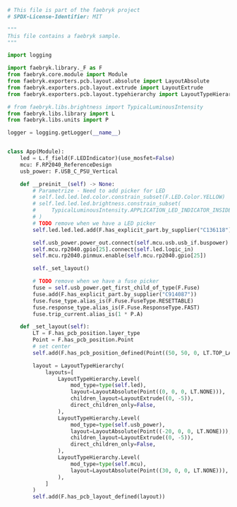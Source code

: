 
```python
# This file is part of the faebryk project
# SPDX-License-Identifier: MIT

"""
This file contains a faebryk sample.
"""

import logging

import faebryk.library._F as F
from faebryk.core.module import Module
from faebryk.exporters.pcb.layout.absolute import LayoutAbsolute
from faebryk.exporters.pcb.layout.extrude import LayoutExtrude
from faebryk.exporters.pcb.layout.typehierarchy import LayoutTypeHierarchy

# from faebryk.libs.brightness import TypicalLuminousIntensity
from faebryk.libs.library import L
from faebryk.libs.units import P

logger = logging.getLogger(__name__)


class App(Module):
    led = L.f_field(F.LEDIndicator)(use_mosfet=False)
    mcu: F.RP2040_ReferenceDesign
    usb_power: F.USB_C_PSU_Vertical

    def __preinit__(self) -> None:
        # Parametrize - Need to add picker for LED
        # self.led.led.led.color.constrain_subset(F.LED.Color.YELLOW)
        # self.led.led.led.brightness.constrain_subset(
        #     TypicalLuminousIntensity.APPLICATION_LED_INDICATOR_INSIDE.value
        # )
        # TODO remove when we have a LED picker
        self.led.led.led.add(F.has_explicit_part.by_supplier("C136118"))

        self.usb_power.power_out.connect(self.mcu.usb.usb_if.buspower)
        self.mcu.rp2040.gpio[25].connect(self.led.logic_in)
        self.mcu.rp2040.pinmux.enable(self.mcu.rp2040.gpio[25])

        self._set_layout()

        # TODO remove when we have a fuse picker
        fuse = self.usb_power.get_first_child_of_type(F.Fuse)
        fuse.add(F.has_explicit_part.by_supplier("C914087"))
        fuse.fuse_type.alias_is(F.Fuse.FuseType.RESETTABLE)
        fuse.response_type.alias_is(F.Fuse.ResponseType.FAST)
        fuse.trip_current.alias_is(1 * P.A)

    def _set_layout(self):
        LT = F.has_pcb_position.layer_type
        Point = F.has_pcb_position.Point
        # set center
        self.add(F.has_pcb_position_defined(Point((50, 50, 0, LT.TOP_LAYER))))

        layout = LayoutTypeHierarchy(
            layouts=[
                LayoutTypeHierarchy.Level(
                    mod_type=type(self.led),
                    layout=LayoutAbsolute(Point((0, 0, 0, LT.NONE))),
                    children_layout=LayoutExtrude((0, -5)),
                    direct_children_only=False,
                ),
                LayoutTypeHierarchy.Level(
                    mod_type=type(self.usb_power),
                    layout=LayoutAbsolute(Point((-20, 0, 0, LT.NONE))),
                    children_layout=LayoutExtrude((0, -5)),
                    direct_children_only=False,
                ),
                LayoutTypeHierarchy.Level(
                    mod_type=type(self.mcu),
                    layout=LayoutAbsolute(Point((30, 0, 0, LT.NONE))),
                ),
            ]
        )
        self.add(F.has_pcb_layout_defined(layout))

```
